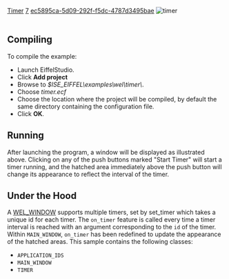 [[Property:title|Timer]]
[[Property:weight|7]]
[[Property:uuid|ec5895ca-5d09-292f-f5dc-4787d3495bae]]
[[Image:timer|timer]]  <br/>
<br/>

==Compiling==

To compile the example: 
* Launch EiffelStudio. 
* Click '''Add project'''
* Browse to ''$ISE_EIFFEL\examples\wel\timer\''. 
* Choose ''timer.ecf''
* Choose the location where the project will be compiled, by default the same directory containing the configuration file. 
* Click '''OK'''. 

==Running==
After launching the program, a window will be displayed as illustrated above. Clicking on any of the push buttons marked "Start Timer" will start a timer running, and the hatched area immediately above the push button will change its appearance to reflect the interval of the timer. 
==Under the Hood==
A [[ref:libraries/wel/reference/wel_window_chart|WEL_WINDOW]]  supports multiple timers, set by set_timer which takes a unique id for each timer. The <code>on_timer</code> feature is called every time a timer interval is reached with an argument corresponding to the <code>id</code> of the timer. Within <code>MAIN_WINDOW</code>, <code>on_timer</code> has been redefined to update the appearance of the hatched areas. 
This sample contains the following classes: 
* <code>APPLICATION_IDS</code>
* <code>MAIN_WINDOW</code>
* <code>TIMER</code>





